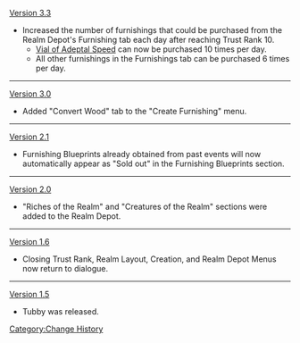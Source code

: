 [[Version 3.3]]
* Increased the number of furnishings that could be purchased from the Realm Depot's Furnishing tab each day after reaching Trust Rank 10.
** [[Vial of Adeptal Speed]] can now be purchased 10 times per day.
** All other furnishings in the Furnishings tab can be purchased 6 times per day.
----
[[Version 3.0]]
* Added "Convert Wood" tab to the "Create Furnishing" menu.
----
[[Version 2.1]]
* Furnishing Blueprints already obtained from past events will now automatically appear as "Sold out" in the Furnishing Blueprints section.
----
[[Version 2.0]]
* "Riches of the Realm" and "Creatures of the Realm" sections were added to the Realm Depot.
----
[[Version 1.6]]
* Closing Trust Rank, Realm Layout, Creation, and Realm Depot Menus now return to dialogue.
----
[[Version 1.5]]
* Tubby was released.
<noinclude>[[Category:Change History]]</noinclude>